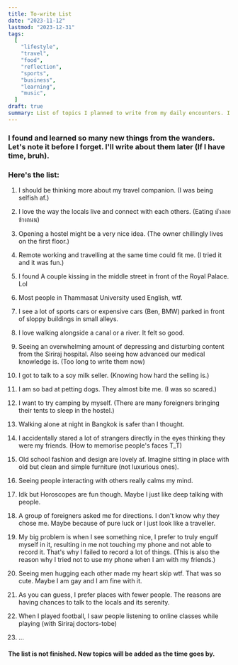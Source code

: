 ```yaml
---
title: To-write List
date: "2023-11-12"
lastmod: "2023-12-31"
tags:
  [
    "lifestyle",
    "travel",
    "food",
    "reflection",
    "sports",
    "business",
    "learning",
    "music",
  ]
draft: true
summary: List of topics I planned to write from my daily encounters. I hope I have enough time to do so.
---
```


### I found and learned so many new things from the wanders. Let's note it before I forget. I'll write about them later (If I have time, bruh).

### Here's the list:

1. I should be thinking more about my travel companion. (I was being selfish af.)

2. I love the way the locals live and connect with each others. (Eating บัวลอย ข้างถนน)

3. Opening a hostel might be a very nice idea. (The owner chillingly lives on the first floor.)

4. Remote working and travelling at the same time could fit me. (I tried it and it was fun.)

5. I found A couple kissing in the middle street in front of the Royal Palace. Lol

6. Most people in Thammasat University used English, wtf.

7. I see a lot of sports cars or expensive cars (Ben, BMW) parked in front of sloppy buildings in small alleys.

8. I love walking alongside a canal or a river. It felt so good.

9. Seeing an overwhelming amount of depressing and disturbing content from the Siriraj hospital. Also seeing how advanced our medical knowledge is. (Too long to write them now)

10. I got to talk to a soy milk seller. (Knowing how hard the selling is.)

11. I am so bad at petting dogs. They almost bite me. (I was so scared.)

12. I want to try camping by myself. (There are many foreigners bringing their tents to sleep in the hostel.)

13. Walking alone at night in Bangkok is safer than I thought.

14. I accidentally stared a lot of strangers directly in the eyes thinking they were my friends. (How to memorise people's faces T_T)

15. Old school fashion and design are lovely af. Imagine sitting in place with old but clean and simple furniture (not luxurious ones).

16. Seeing people interacting with others really calms my mind.

17. Idk but Horoscopes are fun though. Maybe I just like deep talking with people.

18. A group of foreigners asked me for directions. I don't know why they chose me. Maybe because of pure luck or I just look like a traveller.

19. My big problem is when I see something nice, I prefer to truly engulf myself in it, resulting in me not touching my phone and not able to record it. That's why I failed to record a lot of things. (This is also the reason why I tried not to use my phone when I am with my friends.)

20. Seeing men hugging each other made my heart skip wtf. That was so cute. Maybe I am gay and I am fine with it.

21. As you can guess, I prefer places with fewer people. The reasons are having chances to talk to the locals and its serenity.

22. When I played football, I saw people listening to online classes while playing (with Siriraj doctors-tobe)

23. ...

#### The list is not finished. New topics will be added as the time goes by.
